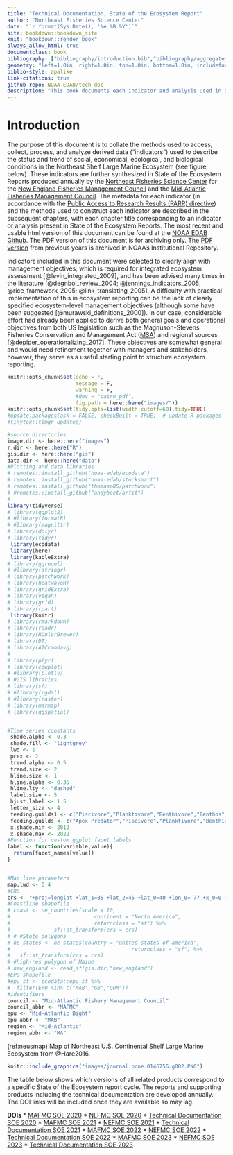 ```yaml
---
title: "Technical Documentation, State of the Ecosystem Report"
author: "Northeast Fisheries Science Center"
date: "`r format(Sys.Date(), '%e %B %Y')`"
site: bookdown::bookdown_site
knit: "bookdown::render_book"
always_allow_html: true
documentclass: book
bibliography: ["bibliography/introduction.bib","bibliography/aggregate_groups.bib","bibliography/seasonal_sst_anomaly_maps.bib","bibliography/Aquaculture.bib","bibliography/Bennet_indicator.bib","bibliography/bottom_temperature.bib","bibliography/bottom_temp_highres.bib","bibliography/Revenue_Diversity.bib","bibliography/ches_bay_water_quality.bib","bibliography/phytoplankton.bib","bibliography/ecosystem_overfishing.bib","bibliography/comm_eng.bib","bibliography/calanus_stage.bib","bibliography/ches_bay_temp.bib","bibliography/conceptmods.bib","bibliography/Condition.bib","bibliography/EPU.bib","bibliography/Expected_Number.bib","bibliography/cold_pool_index.bib","bibliography/sandlance.bib","bibliography/gulf_stream_index.bib","bibliography/habitat_diversity.bib","bibliography/habitat_vulnerability.bib","bibliography/Ich_div.bib","bibliography/long_term_sst.bib","bibliography/MAB_HAB.bib","bibliography/NE_HAB.bib","bibliography/habs.bib","bibliography/occupancy.bib","bibliography/productivity_tech_memo.bib","bibliography/RW.bib","bibliography/seabird_ne.bib","bibliography/seal_pup.bib","bibliography/slopewater_proportions.bib","bibliography/Species_dist.bib","bibliography/survey_data.bib","bibliography/thermal_hab_proj.bib","bibliography/trans_dates.bib","bibliography/trend_analysis.bib","bibliography/zooplankton.bib","bibliography/cold_pool_index.bib","bibliography/forage_energy_density.bib","bibliography/Forage_Fish_Biomass_Index.bib","bibliography/marine_heatwave.bib","bibliography/protected_species_hotspots.bib","bibliography/ocean_acidification.bib","bibliography/wind_habitat_occupancy.bib","bibliography/warm_core_rings.bib", "bibliography/glossary.bib","packages.bib"]
geometry: "left=1.0in, right=1.0in, top=1.0in, bottom=1.0in, includefoot"
biblio-style: apalike
link-citations: true
github-repo: NOAA-EDAB/tech-doc
description: "This book documents each indicator and analysis used in State of the Ecosystem reporting"
---
```



# Introduction {-}

The purpose of this document is to collate the methods used to access, collect, process, and analyze derived data ("indicators") used to describe the status and trend of social, economical, ecological, and biological conditions in the Northeast Shelf Large Marine Ecosystem (see figure, below). These indicators are further synthesized in State of the Ecosystem Reports produced annually by the [Northeast Fisheries Science Center](https://www.nefsc.noaa.gov/) for the [New England Fisheries Management Council](https://www.nefmc.org/) and the [Mid-Atlantic Fisheries Management Council](http://www.mafmc.org/). The metadata for each indicator (in accordance with the [Public Access to Research Results (PARR) directive](http://obamawhitehouse.archives.gov/sites/default/files/microsites/ostp/ostp_public_access_memo_2013.pdf)) and the methods used to construct each indicator are described in the subsequent chapters, with each chapter title corresponding to an indicator or analysis present in State of the Ecosystem Reports. The most recent and usable html version of this document can be found at the [NOAA EDAB Github](https://noaa-edab.github.io/tech-doc/). The PDF version of this document is for archiving only. The [PDF version](https://repository.library.noaa.gov/welcome) from previous years is archived in NOAA's Institutional Repository. 

Indicators included in this document were selected to clearly align with management objectives, which is required for integrated ecosystem assessment [@levin_integrated_2009], and has been advised many times in the literature [@degnbol_review_2004; @jennings_indicators_2005; @rice_framework_2005; @link_translating_2005]. A difficulty with practical implementation of this in ecosystem reporting can be the lack of clearly specified ecosystem-level management objectives (although some have been suggested [@murawski_definitions_2000]). In our case, considerable effort had already been applied to derive both general goals and operational objectives from both US legislation such as the Magnuson-Stevens Fisheries Conservation and Management Act ([MSA](https://www.fisheries.noaa.gov/resource/document/magnuson-stevens-fishery-conservation-and-management-act)) and regional sources [@depiper_operationalizing_2017]. These objectives are somewhat general and would need refinement together with managers and stakeholders, however, they serve as a useful starting point to structure ecosystem reporting.

```r
knitr::opts_chunk$set(echo = F, 
                      message = F,
                      warning = F, 
                      #dev = "cairo_pdf", 
                      fig.path = here::here("images/")) 
knitr::opts_chunk$set(tidy.opts=list(width.cutoff=60),tidy=TRUE)
#update.packages(ask = FALSE, checkBuilt = TRUE)  # update R packages
#tinytex::tlmgr_update() 

#source directories
image.dir <- here::here("images")
r.dir <- here::here("R")
gis.dir <- here::here("gis")
data.dir <- here::here("data")
#Plotting and data libraries
# remotes::install_github("noaa-edab/ecodata")
# remotes::install_github("noaa-edab/stocksmart")
# remotes::install_github("thomasp85/patchwork")
# #remotes::install_github("andybeet/arfit")
#
library(tidyverse)
# library(ggplot2)
# #library(formatR)
# #library(magrittr)
# library(dplyr)
# library(tidyr)
 library(ecodata)
 library(here)
 library(kableExtra)
# library(ggrepel)
# #library(stringr)
# library(patchwork)
# library(heatwaveR)
# library(gridExtra)
# library(vegan)
# library(grid)
# library(rpart)
 library(knitr)
# library(rmarkdown)
# library(readr)
# library(RColorBrewer)
# library(DT)
# library(AICcmodavg)
# 
# library(plyr)
# library(cowplot)
# #library(plotly)
# #GIS libraries
# library(sf)
# #library(rgdal)
# #library(raster)
# library(marmap)
# library(ggspatial)


#Time series constants
 shade.alpha <- 0.3
 shade.fill <- "lightgrey"
 lwd <- 1
 pcex <- 2
 trend.alpha <- 0.5
 trend.size <- 2
 hline.size <- 1
 hline.alpha <- 0.35
 hline.lty <- "dashed"
 label.size <- 5
 hjust.label <- 1.5
 letter_size <- 4
 feeding.guilds1 <- c("Piscivore","Planktivore","Benthivore","Benthos")
 feeding.guilds <- c("Apex Predator","Piscivore","Planktivore","Benthivore","Benthos")
 x.shade.min <- 2012 
 x.shade.max <- 2022
#Function for custom ggplot facet labels
label <- function(variable,value){
  return(facet_names[value])
}


#Map line parameters
map.lwd <- 0.4
#CRS
crs <- "+proj=longlat +lat_1=35 +lat_2=45 +lat_0=40 +lon_0=-77 +x_0=0 +y_0=0 +datum=NAD83 +no_defs +ellps=GRS80 +towgs84=0,0,0"
#Coastline shapefile
# coast <- ne_countries(scale = 10,
#                           continent = "North America",
#                           returnclass = "sf") %>%
#              sf::st_transform(crs = crs)
# # #State polygons
# ne_states <- ne_states(country = "united states of america",
#                                       returnclass = "sf") %>%
#   sf::st_transform(crs = crs)
# #high-res polygon of Maine
# new_england <- read_sf(gis.dir,"new_england")
#EPU shapefile
#epu_sf <- ecodata::epu_sf %>%
#  filter(EPU %in% c("MAB","GB","GOM"))
#identifiers
council <- "Mid-Atlantic Fishery Management Council"
council_abbr <- "MAFMC"
epu <- "Mid-Atlantic Bight"
epu_abbr <- "MAB"
region <- "Mid-Atlantic"
region_abbr <- "MA"
```

(ref:neusmap) Map of Northeast U.S. Continental Shelf Large Marine Ecosystem from @Hare2016.


```r
knitr::include_graphics("images/journal.pone.0146756.g002.PNG")

```


The table below shows which versions of all related products correspond to a specific State of the Ecosystem report cycle. The reports and supporting products including the technical documentation are developed annually. The DOI links will be included once they are available so may lag. 

**DOIs**
*  [MAFMC SOE 2020](https://doi.org/10.25923/1f8j-d564) 
*  [NEFMC SOE 2020](https://doi.org/10.25923/4tdk-eg57) 
*  [Technical Documentation SOE 2020](https://doi.org/10.25923/64pf-sc70) 
*  [MAFMC SOE 2021](https://repository.library.noaa.gov/view/noaa/29525) 
*  [NEFMC SOE 2021](https://repository.library.noaa.gov/view/noaa/29524) 
*  [Technical Documentation SOE 2021](https://repository.library.noaa.gov/view/noaa/29277) 
*  [MAFMC SOE 2022](https://doi.org/10.25923/5s5y-0h81) 
*  [NEFMC SOE 2022](https://doi.org/10.25923/ypv2-mw79) 
*  [Technical Documentation SOE 2022](https://doi.org/10.25923/xq8b-dn10)
*  [MAFMC SOE 2023](https://doi.org/10.25923/vy6j-w454) 
*  [NEFMC SOE 2023](https://doi.org/10.25923/9sb9-nj66) 
*  [Technical Documentation SOE 2023](https://doi.org/10.25923/5scc-rm92)





